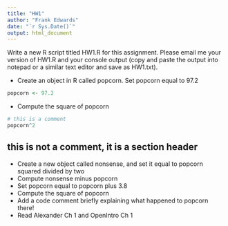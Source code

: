 ```yaml
---
title: "HW1"
author: "Frank Edwards"
date: "`r Sys.Date()`"
output: html_document
---
```


Write a new R script titled HW1.R for this assignment. Please email me your version of HW1.R and your console output (copy and paste the output into notepad or a similar text editor and save as HW1.txt).

- Create an object in R called popcorn. Set popcorn equal to 97.2
```r
popcorn <- 97.2
```


- Compute the square of popcorn
```r
# this is a comment
popcorn^2
```

## this is not a comment, it is a section header

- Create a new object called nonsense, and set it equal to popcorn squared divided by two
- Compute nonsense minus popcorn
- Set popcorn equal to popcorn plus 3.8
- Compute the square of popcorn
- Add a code comment briefly explaining what happened to popcorn there!
- Read Alexander Ch 1 and OpenIntro Ch 1 


<!-- this is a comment in markdown -->